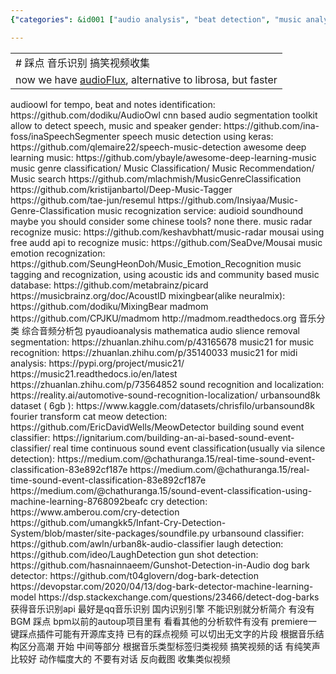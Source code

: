 ```yaml
---
{"categories": &id001 ["audio analysis", "beat detection", "music analysis"], "category": "Audio Recognition", "date": "2022-05-11 03:16:00", "description": "This article discusses various audio and music recognition tools like audioFlux, inaSpeechSegmenter, Mousai, Music Emotion Recognition, Picard, AcoustID, MixingBear, madmom, pyaudioanalysis, MUSIC21, urbanSound8k dataset, MeowDetector, and more. It also mentions using QQ Music's recognition engine for domestic audio identification and Premier plugins for categorizing humorous videos based on music structure.", "tags": *id001, "title": "踩点 音乐识别"}

---
```


------
# 踩点 音乐识别 搞笑视频收集
now we have [audioFlux](https://github.com/libAudioFlux/audioFlux), alternative to librosa, but faster
----
audioowl for tempo, beat and notes identification:
https://github.com/dodiku/AudioOwl
cnn based audio segmentation toolkit allow to detect speech, music and speaker gender:
https://github.com/ina-foss/inaSpeechSegmenter
speech music detection using keras:
https://github.com/qlemaire22/speech-music-detection
awesome deep learning music:
https://github.com/ybayle/awesome-deep-learning-music
music genre classification/ Music Classification/ Music Recommendation/ Music search
https://github.com/mlachmish/MusicGenreClassification
https://github.com/kristijanbartol/Deep-Music-Tagger
https://github.com/tae-jun/resemul
https://github.com/Insiyaa/Music-Genre-Classification
music recognization service:
audioid soundhound
maybe you should consider some chinese tools? none there.
music radar recognize music:
https://github.com/keshavbhatt/music-radar
mousai using free audd api to recognize music:
https://github.com/SeaDve/Mousai
music emotion recognization:
https://github.com/SeungHeonDoh/Music_Emotion_Recognition
music tagging and recognization, using acoustic ids and community based music database:
https://github.com/metabrainz/picard
https://musicbrainz.org/doc/AcoustID
mixingbear(alike neuralmix):
https://github.com/dodiku/MixingBear
madmom
https://github.com/CPJKU/madmom
http://madmom.readthedocs.org
音乐分类 综合音频分析包
pyaudioanalysis
mathematica audio slience removal segmentation:
https://zhuanlan.zhihu.com/p/43165678
music21 for music recognition:
https://zhuanlan.zhihu.com/p/35140033
music21 for midi analysis:
https://pypi.org/project/music21/
https://music21.readthedocs.io/en/latest
https://zhuanlan.zhihu.com/p/73564852
sound recognition and localization:
https://reality.ai/automotive-sound-recognition-localization/
urbansound8k dataset ( 6gb ):
https://www.kaggle.com/datasets/chrisfilo/urbansound8k
fourier transform cat meow detection:
https://github.com/EricDavidWells/MeowDetector
building sound event classifier:
https://ignitarium.com/building-an-ai-based-sound-event-classifier/
real time continuous sound event classification(usually via silence detection):
https://medium.com/@chathuranga.15/real-time-sound-event-classification-83e892cf187e
https://medium.com/@chathuranga.15/real-time-sound-event-classification-83e892cf187e
https://medium.com/@chathuranga.15/sound-event-classification-using-machine-learning-8768092beafc
cry detection:
https://www.amberou.com/cry-detection
https://github.com/umangkk5/Infant-Cry-Detection-System/blob/master/site-packages/soundfile.py
urbansound classifier:
https://github.com/awln/urban8k-audio-classifier
laugh detection:
https://github.com/ideo/LaughDetection
gun shot detection:
https://github.com/hasnainnaeem/Gunshot-Detection-in-Audio
dog bark detector:
https://github.com/t04glovern/dog-bark-detection
https://devopstar.com/2020/04/13/dog-bark-detector-machine-learning-model
https://dsp.stackexchange.com/questions/23466/detect-dog-barks
获得音乐识别api 最好是qq音乐识别 国内识别引擎
不能识别就分析简介 有没有BGM
踩点 bpm以前的autoup项目里有 看看其他的分析软件有没有 premiere一键踩点插件可能有开源库支持
已有的踩点视频 可以切出无文字的片段 根据音乐结构区分高潮 开始 中间等部分 根据音乐类型标签归类视频
搞笑视频的话 有纯笑声比较好 动作幅度大的 不要有对话 反向截图 收集类似视频
